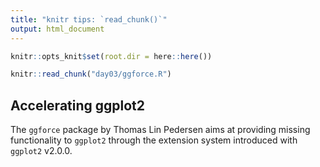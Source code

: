 ```yaml
---
title: "knitr tips: `read_chunk()`"
output: html_document
---
```


```r
knitr::opts_knit$set(root.dir = here::here())
```

```r
knitr::read_chunk("day03/ggforce.R")
```

## Accelerating ggplot2

The `ggforce` package by Thomas Lin Pedersen aims at providing missing functionality to `ggplot2` through the extension system introduced with `ggplot2` v2.0.0.

```r
```

```r
```
